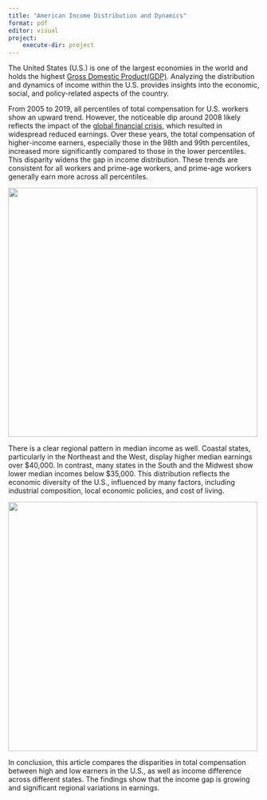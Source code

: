 ```yaml
---
title: "American Income Distribution and Dynamics"
format: pdf
editor: visual
project:
    execute-dir: project
---
```


The United States (U.S.) is one of the largest economies in the world and holds the highest [Gross Domestic Product(GDP)](https://en.wikipedia.org/wiki/List_of_countries_by_GDP_(nominal)#Table). Analyzing the distribution and dynamics of income within the U.S. provides insights into the economic, social, and policy-related aspects of the country.

From 2005 to 2019, all percentiles of total compensation for U.S. workers show an upward trend. However, the noticeable dip around 2008 likely reflects the impact of the [global financial crisis](https://en.wikipedia.org/wiki/2007%E2%80%932008_financial_crisis), which resulted in widespread reduced earnings. Over these years, the total compensation of higher-income earners, especially those in the 98th and 99th percentiles, increased more significantly compared to those in the lower percentiles. This disparity widens the gap in income distribution. These trends are consistent for all workers and prime-age workers, and prime-age workers generally earn more across all percentiles.

![](../outputs/01_pctl_of_income_US/01_pctl_of_income_US_lineplot.png){fig-align="center" width="500"}

There is a clear regional pattern in median income as well. Coastal states, particularly in the Northeast and the West, display higher median earnings over \$40,000. In contrast, many states in the South and the Midwest show lower median incomes below \$35,000. This distribution reflects the economic diversity of the U.S., influenced by many factors, including industrial composition, local economic policies, and cost of living.

![](../outputs/02_pctl50_of_income_state/02_50pctl_of_income_state_map.png){fig-align="center" width="500"}

In conclusion, this article compares the disparities in total compensation between high and low earners in the U.S., as well as income difference across different states. The findings show that the income gap is growing and significant regional variations in earnings.
